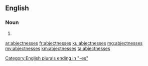 ==English==

===Noun===
{{head|en}}

# {{plural of|abjectness}}

[[Category:English plurals ending in "-es"]]

[[ar:abjectnesses]]
[[fr:abjectnesses]]
[[ku:abjectnesses]]
[[mg:abjectnesses]]
[[my:abjectnesses]]
[[km:abjectnesses]]
[[ta:abjectnesses]]